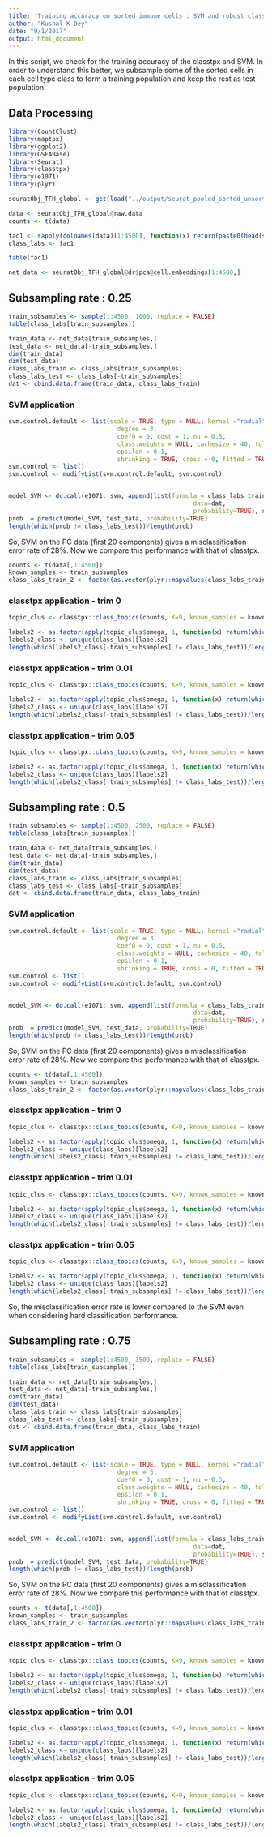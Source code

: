 ```yaml
---
title: 'Training accuracy on sorted immune cells : SVM and robust classtpx'
author: "Kushal K Dey"
date: "9/1/2017"
output: html_document
---
```


In this script, we check for the training accuracy of the classtpx and SVM. In order to 
understand this better, we subsample some of the sorted cells in each cell type class to form a training population and keep the rest as test population.

## Data Processing

```r
library(CountClust)
library(maptpx)
library(ggplot2)
library(GSEABase)
library(Seurat)
library(classtpx)
library(e1071)
library(plyr)
```

```r
seuratObj_TFH_global <- get(load("../output/seurat_pooled_sorted_unsorted_PBMC.rda"))
```

```r
data <- seuratObj_TFH_global@raw.data
counts <- t(data)
```

```r
fac1 <- sapply(colnames(data)[1:4500], function(x) return(paste0(head(strsplit(x, "[_]")[[1]], -1), collapse="_")))
class_labs <- fac1
```

```r
table(fac1)
```

```r
net_data <- seuratObj_TFH_global@dr$pca@cell.embeddings[1:4500,]
```


## Subsampling rate : 0.25

```r
train_subsamples <- sample(1:4500, 1000, replace = FALSE)
table(class_labs[train_subsamples])
```

```r
train_data <- net_data[train_subsamples,]
test_data <- net_data[-train_subsamples,]
dim(train_data)
dim(test_data)
class_labs_train <- class_labs[train_subsamples]
class_labs_test <- class_labs[-train_subsamples]
dat <- cbind.data.frame(train_data, class_labs_train)
```

### SVM application 

```r
svm.control.default <- list(scale = TRUE, type = NULL, kernel ="radial",
                              degree = 3,
                              coef0 = 0, cost = 1, nu = 0.5,
                              class.weights = NULL, cachesize = 40, tolerance = 0.001, 
                              epsilon = 0.1,
                              shrinking = TRUE, cross = 0, fitted = TRUE)
svm.control <- list()
svm.control <- modifyList(svm.control.default, svm.control)


model_SVM <- do.call(e1071::svm, append(list(formula = class_labs_train ~ .,
                                                   data=dat,
                                                   probability=TRUE), svm.control))
prob  = predict(model_SVM, test_data, probability=TRUE)
length(which(prob != class_labs_test))/length(prob)
```


So, SVM on the PC data (first 20 components) gives a misclassification error rate of $28\%$.
Now we compare this performance with that of classtpx.

```r
counts <- t(data[,1:4500])
known_samples <- train_subsamples
class_labs_train_2 <- factor(as.vector(plyr::mapvalues(class_labs_train, from = unique(class_labs), to = 1:length(unique(class_labs)))))
```

### classtpx application - trim 0

```r
topic_clus <- classtpx::class_topics(counts, K=9, known_samples = known_samples, class_labs = class_labs_train_2, method = "theta.fix", shrink = FALSE, tol = 0.001, ord=FALSE, trim = 0)
```

```r
labels2 <- as.factor(apply(topic_clus$omega, 1, function(x) return(which.max(x))))
labels2_class <- unique(class_labs)[labels2]
length(which(labels2_class[-train_subsamples] != class_labs_test))/length(class_labs_test)
```

### classtpx application - trim 0.01

```r
topic_clus <- classtpx::class_topics(counts, K=9, known_samples = known_samples, class_labs = class_labs_train_2, method = "theta.fix", shrink = FALSE, tol = 0.001, ord=FALSE, trim = 0.01)
```

```r
labels2 <- as.factor(apply(topic_clus$omega, 1, function(x) return(which.max(x))))
labels2_class <- unique(class_labs)[labels2]
length(which(labels2_class[-train_subsamples] != class_labs_test))/length(class_labs_test)
```

### classtpx application - trim 0.05

```r
topic_clus <- classtpx::class_topics(counts, K=9, known_samples = known_samples, class_labs = class_labs_train_2, method = "theta.fix", shrink = FALSE, tol = 0.001, ord=FALSE, trim = 0.05)
```

```r
labels2 <- as.factor(apply(topic_clus$omega, 1, function(x) return(which.max(x))))
labels2_class <- unique(class_labs)[labels2]
length(which(labels2_class[-train_subsamples] != class_labs_test))/length(class_labs_test)
```




## Subsampling rate : 0.5

```r
train_subsamples <- sample(1:4500, 2500, replace = FALSE)
table(class_labs[train_subsamples])
```

```r
train_data <- net_data[train_subsamples,]
test_data <- net_data[-train_subsamples,]
dim(train_data)
dim(test_data)
class_labs_train <- class_labs[train_subsamples]
class_labs_test <- class_labs[-train_subsamples]
dat <- cbind.data.frame(train_data, class_labs_train)
```

### SVM application 

```r
svm.control.default <- list(scale = TRUE, type = NULL, kernel ="radial",
                              degree = 3,
                              coef0 = 0, cost = 1, nu = 0.5,
                              class.weights = NULL, cachesize = 40, tolerance = 0.001, 
                              epsilon = 0.1,
                              shrinking = TRUE, cross = 0, fitted = TRUE)
svm.control <- list()
svm.control <- modifyList(svm.control.default, svm.control)


model_SVM <- do.call(e1071::svm, append(list(formula = class_labs_train ~ .,
                                                   data=dat,
                                                   probability=TRUE), svm.control))
prob  = predict(model_SVM, test_data, probability=TRUE)
length(which(prob != class_labs_test))/length(prob)
```


So, SVM on the PC data (first 20 components) gives a misclassification error rate of $28\%$.
Now we compare this performance with that of classtpx.

```r
counts <- t(data[,1:4500])
known_samples <- train_subsamples
class_labs_train_2 <- factor(as.vector(plyr::mapvalues(class_labs_train, from = unique(class_labs), to = 1:length(unique(class_labs)))))
```

### classtpx application - trim 0

```r
topic_clus <- classtpx::class_topics(counts, K=9, known_samples = known_samples, class_labs = class_labs_train_2, method = "theta.fix", shrink = FALSE, tol = 0.001, ord=FALSE, trim = 0)
```

```r
labels2 <- as.factor(apply(topic_clus$omega, 1, function(x) return(which.max(x))))
labels2_class <- unique(class_labs)[labels2]
length(which(labels2_class[-train_subsamples] != class_labs_test))/length(class_labs_test)
```

### classtpx application - trim 0.01

```r
topic_clus <- classtpx::class_topics(counts, K=9, known_samples = known_samples, class_labs = class_labs_train_2, method = "theta.fix", shrink = FALSE, tol = 0.001, ord=FALSE, trim = 0.01)
```

```r
labels2 <- as.factor(apply(topic_clus$omega, 1, function(x) return(which.max(x))))
labels2_class <- unique(class_labs)[labels2]
length(which(labels2_class[-train_subsamples] != class_labs_test))/length(class_labs_test)
```

### classtpx application - trim 0.05

```r
topic_clus <- classtpx::class_topics(counts, K=9, known_samples = known_samples, class_labs = class_labs_train_2, method = "theta.fix", shrink = FALSE, tol = 0.001, ord=FALSE, trim = 0.05)
```

```r
labels2 <- as.factor(apply(topic_clus$omega, 1, function(x) return(which.max(x))))
labels2_class <- unique(class_labs)[labels2]
length(which(labels2_class[-train_subsamples] != class_labs_test))/length(class_labs_test)
```


So, the misclassification error rate is lower compared to the SVM even when considering hard classification performance.


## Subsampling rate : 0.75

```r
train_subsamples <- sample(1:4500, 3500, replace = FALSE)
table(class_labs[train_subsamples])
```

```r
train_data <- net_data[train_subsamples,]
test_data <- net_data[-train_subsamples,]
dim(train_data)
dim(test_data)
class_labs_train <- class_labs[train_subsamples]
class_labs_test <- class_labs[-train_subsamples]
dat <- cbind.data.frame(train_data, class_labs_train)
```

### SVM application 

```r
svm.control.default <- list(scale = TRUE, type = NULL, kernel ="radial",
                              degree = 3,
                              coef0 = 0, cost = 1, nu = 0.5,
                              class.weights = NULL, cachesize = 40, tolerance = 0.001, 
                              epsilon = 0.1,
                              shrinking = TRUE, cross = 0, fitted = TRUE)
svm.control <- list()
svm.control <- modifyList(svm.control.default, svm.control)


model_SVM <- do.call(e1071::svm, append(list(formula = class_labs_train ~ .,
                                                   data=dat,
                                                   probability=TRUE), svm.control))
prob  = predict(model_SVM, test_data, probability=TRUE)
length(which(prob != class_labs_test))/length(prob)
```


So, SVM on the PC data (first 20 components) gives a misclassification error rate of $28\%$.
Now we compare this performance with that of classtpx.

```r
counts <- t(data[,1:4500])
known_samples <- train_subsamples
class_labs_train_2 <- factor(as.vector(plyr::mapvalues(class_labs_train, from = unique(class_labs), to = 1:length(unique(class_labs)))))
```

### classtpx application - trim 0

```r
topic_clus <- classtpx::class_topics(counts, K=9, known_samples = known_samples, class_labs = class_labs_train_2, method = "theta.fix", shrink = FALSE, tol = 0.001, ord=FALSE, trim = 0)
```

```r
labels2 <- as.factor(apply(topic_clus$omega, 1, function(x) return(which.max(x))))
labels2_class <- unique(class_labs)[labels2]
length(which(labels2_class[-train_subsamples] != class_labs_test))/length(class_labs_test)
```

### classtpx application - trim 0.01

```r
topic_clus <- classtpx::class_topics(counts, K=9, known_samples = known_samples, class_labs = class_labs_train_2, method = "theta.fix", shrink = FALSE, tol = 0.001, ord=FALSE, trim = 0.01)
```

```r
labels2 <- as.factor(apply(topic_clus$omega, 1, function(x) return(which.max(x))))
labels2_class <- unique(class_labs)[labels2]
length(which(labels2_class[-train_subsamples] != class_labs_test))/length(class_labs_test)
```

### classtpx application - trim 0.05

```r
topic_clus <- classtpx::class_topics(counts, K=9, known_samples = known_samples, class_labs = class_labs_train_2, method = "theta.fix", shrink = FALSE, tol = 0.001, ord=FALSE, trim = 0.05)
```

```r
labels2 <- as.factor(apply(topic_clus$omega, 1, function(x) return(which.max(x))))
labels2_class <- unique(class_labs)[labels2]
length(which(labels2_class[-train_subsamples] != class_labs_test))/length(class_labs_test)
```

